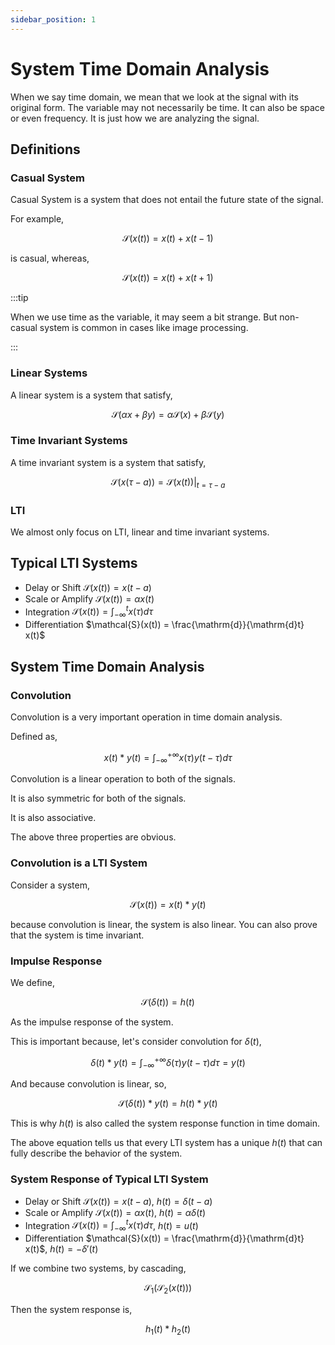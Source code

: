 ```yaml
---
sidebar_position: 1
---
```


# System Time Domain Analysis

When we say time domain, we mean that we look at the signal with its original form. The variable may not necessarily be time. It can also be space or even frequency. It is just how we are analyzing the signal.

## Definitions

### Casual System

Casual System is a system that does not entail the future state of the signal.

For example,

$$
\mathcal{S}(x(t)) = x(t) + x(t-1)
$$

is casual, whereas,

$$
\mathcal{S}(x(t)) = x(t) + x(t+1)
$$

:::tip

When we use time as the variable, it may seem a bit strange. But non-casual system is common in cases like image processing.

:::

### Linear Systems

A linear system is a system that satisfy,

$$
\mathcal{S}(\alpha x + \beta y) = \alpha \mathcal{S}(x) + \beta \mathcal{S}(y)
$$

### Time Invariant Systems

A time invariant system is a system that satisfy,

$$
\mathcal{S}(x(\tau-a)) = \mathcal{S}(x(t))|_{t=\tau-a}
$$

### LTI

We almost only focus on LTI, linear and time invariant systems.

## Typical LTI Systems

- Delay or Shift $\mathcal{S}(x(t)) = x(t-a)$
- Scale or Amplify $\mathcal{S}(x(t)) = \alpha x(t)$
- Integration $\mathcal{S}(x(t)) = \int_{-\infty}^t x(\tau) d\tau$
- Differentiation $\mathcal{S}(x(t)) = \frac{\mathrm{d}}{\mathrm{d}t} x(t)$

## System Time Domain Analysis

### Convolution

Convolution is a very important operation in time domain analysis. 

Defined as,

$$
x(t) \ast y(t) = \int_{-\infty}^{+\infty} x(\tau) y(t - \tau) d\tau
$$

Convolution is a linear operation to both of the signals.

It is also symmetric for both of the signals.

It is also associative.

The above three properties are obvious.

### Convolution is a LTI System

Consider a system,

$$
\mathcal{S}(x(t)) = x(t) \ast y(t)
$$

because convolution is linear, the system is also linear. You can also prove that the system is time invariant.

### Impulse Response

We define,

$$
\mathcal{S}(\delta(t)) = h(t)
$$

As the impulse response of the system.

This is important because, let's consider convolution for $\delta(t)$,

$$
\delta(t) \ast y(t) = \int_{-\infty}^{+\infty} \delta(\tau) y(t - \tau) d\tau = y(t)
$$

And because convolution is linear, so,

$$
\mathcal{S}(\delta(t)) \ast y(t) = h(t) \ast y(t)
$$

This is why $h(t)$ is also called the system response function in time domain.

The above equation tells us that every LTI system has a unique $h(t)$ that can fully describe the behavior of the system.

### System Response of Typical LTI System

- Delay or Shift $\mathcal{S}(x(t)) = x(t-a)$, $h(t) = \delta(t-a)$
- Scale or Amplify $\mathcal{S}(x(t)) = \alpha x(t)$, $h(t) = \alpha \delta(t)$
- Integration $\mathcal{S}(x(t)) = \int_{-\infty}^t x(\tau) d\tau$, $h(t) = u(t)$
- Differentiation $\mathcal{S}(x(t)) = \frac{\mathrm{d}}{\mathrm{d}t} x(t)$, $h(t) = -\delta'(t)$

If we combine two systems, by cascading,

$$
\mathcal{S_1}(\mathcal{S_2}(x(t)))
$$

Then the system response is,

$$
h_1(t) \ast h_2(t)
$$

